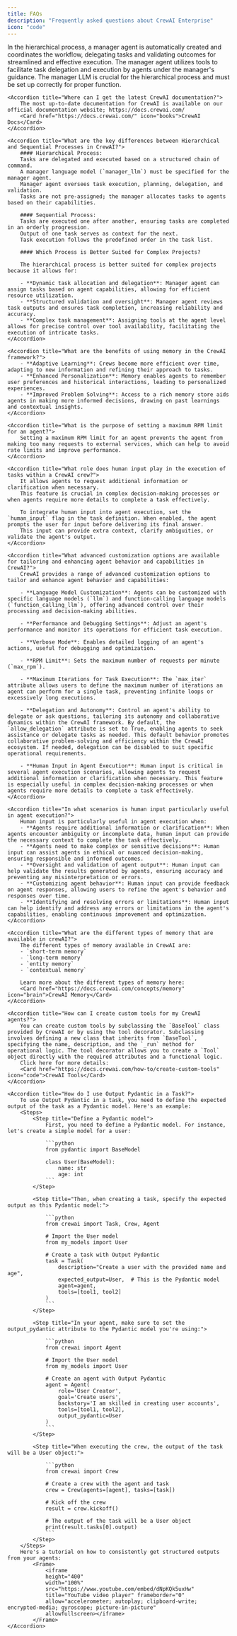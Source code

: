 ```yaml
---
title: FAQs
description: "Frequently asked questions about CrewAI Enterprise"
icon: "code"
---
```


<AccordionGroup>
    <Accordion title="How is task execution handled in the hierarchical process?">
        In the hierarchical process, a manager agent is automatically created and coordinates the workflow, delegating tasks and validating outcomes for
        streamlined and effective execution. The manager agent utilizes tools to facilitate task delegation and execution by agents under the manager's guidance.
        The manager LLM is crucial for the hierarchical process and must be set up correctly for proper function.
    </Accordion>

    <Accordion title="Where can I get the latest CrewAI documentation?">
        The most up-to-date documentation for CrewAI is available on our official documentation website; https://docs.crewai.com/
        <Card href="https://docs.crewai.com/" icon="books">CrewAI Docs</Card>
    </Accordion>

    <Accordion title="What are the key differences between Hierarchical and Sequential Processes in CrewAI?">
        #### Hierarchical Process:
        Tasks are delegated and executed based on a structured chain of command.
        A manager language model (`manager_llm`) must be specified for the manager agent.
        Manager agent oversees task execution, planning, delegation, and validation.
        Tasks are not pre-assigned; the manager allocates tasks to agents based on their capabilities.

        #### Sequential Process:
        Tasks are executed one after another, ensuring tasks are completed in an orderly progression.
        Output of one task serves as context for the next.
        Task execution follows the predefined order in the task list.

        #### Which Process is Better Suited for Complex Projects?

        The hierarchical process is better suited for complex projects because it allows for:

        - **Dynamic task allocation and delegation**: Manager agent can assign tasks based on agent capabilities, allowing for efficient resource utilization.
        - **Structured validation and oversight**: Manager agent reviews task outputs and ensures task completion, increasing reliability and accuracy.
        - **Complex task management**: Assigning tools at the agent level allows for precise control over tool availability, facilitating the execution of intricate tasks.
    </Accordion>

    <Accordion title="What are the benefits of using memory in the CrewAI framework?">
        - **Adaptive Learning**: Crews become more efficient over time, adapting to new information and refining their approach to tasks.
        - **Enhanced Personalization**: Memory enables agents to remember user preferences and historical interactions, leading to personalized experiences.
        - **Improved Problem Solving**: Access to a rich memory store aids agents in making more informed decisions, drawing on past learnings and contextual insights.
    </Accordion>

    <Accordion title="What is the purpose of setting a maximum RPM limit for an agent?">
        Setting a maximum RPM limit for an agent prevents the agent from making too many requests to external services, which can help to avoid rate limits and improve performance.
    </Accordion>

    <Accordion title="What role does human input play in the execution of tasks within a CrewAI crew?">
        It allows agents to request additional information or clarification when necessary.
        This feature is crucial in complex decision-making processes or when agents require more details to complete a task effectively.

        To integrate human input into agent execution, set the `human_input` flag in the task definition. When enabled, the agent prompts the user for input before delivering its final answer. 
        This input can provide extra context, clarify ambiguities, or validate the agent's output.
    </Accordion>

    <Accordion title="What advanced customization options are available for tailoring and enhancing agent behavior and capabilities in CrewAI?">
        CrewAI provides a range of advanced customization options to tailor and enhance agent behavior and capabilities:
        
        - **Language Model Customization**: Agents can be customized with specific language models (`llm`) and function-calling language models (`function_calling_llm`), offering advanced control over their processing and decision-making abilities.

        - **Performance and Debugging Settings**: Adjust an agent's performance and monitor its operations for efficient task execution.

        - **Verbose Mode**: Enables detailed logging of an agent's actions, useful for debugging and optimization.

        - **RPM Limit**: Sets the maximum number of requests per minute (`max_rpm`).

        - **Maximum Iterations for Task Execution**: The `max_iter` attribute allows users to define the maximum number of iterations an agent can perform for a single task, preventing infinite loops or excessively long executions.

        - **Delegation and Autonomy**: Control an agent's ability to delegate or ask questions, tailoring its autonomy and collaborative dynamics within the CrewAI framework. By default, the `allow_delegation` attribute is set to True, enabling agents to seek assistance or delegate tasks as needed. This default behavior promotes collaborative problem-solving and efficiency within the CrewAI ecosystem. If needed, delegation can be disabled to suit specific operational requirements.

        - **Human Input in Agent Execution**: Human input is critical in several agent execution scenarios, allowing agents to request additional information or clarification when necessary. This feature is especially useful in complex decision-making processes or when agents require more details to complete a task effectively.
    </Accordion>

    <Accordion title="In what scenarios is human input particularly useful in agent execution?">
        Human input is particularly useful in agent execution when:
        - **Agents require additional information or clarification**: When agents encounter ambiguity or incomplete data, human input can provide the necessary context to complete the task effectively.
        - **Agents need to make complex or sensitive decisions**: Human input can assist agents in ethical or nuanced decision-making, ensuring responsible and informed outcomes.
        - **Oversight and validation of agent output**: Human input can help validate the results generated by agents, ensuring accuracy and preventing any misinterpretation or errors.
        - **Customizing agent behavior**: Human input can provide feedback on agent responses, allowing users to refine the agent's behavior and responses over time.
        - **Identifying and resolving errors or limitations**: Human input can help identify and address any errors or limitations in the agent's capabilities, enabling continuous improvement and optimization.
    </Accordion>

    <Accordion title="What are the different types of memory that are available in crewAI?">
        The different types of memory available in CrewAI are:
        - `short-term memory`
        - `long-term memory`
        - `entity memory`
        - `contextual memory`

        Learn more about the different types of memory here:
        <Card href="https://docs.crewai.com/concepts/memory" icon="brain">CrewAI Memory</Card>
    </Accordion>

    <Accordion title="How can I create custom tools for my CrewAI agents?">
        You can create custom tools by subclassing the `BaseTool` class provided by CrewAI or by using the tool decorator. Subclassing involves defining a new class that inherits from `BaseTool`, specifying the name, description, and the `_run` method for operational logic. The tool decorator allows you to create a `Tool` object directly with the required attributes and a functional logic.
        Click here for more details:
        <Card href="https://docs.crewai.com/how-to/create-custom-tools" icon="code">CrewAI Tools</Card>
    </Accordion>

    <Accordion title="How do I use Output Pydantic in a Task?">
        To use Output Pydantic in a task, you need to define the expected output of the task as a Pydantic model. Here's an example:
        <Steps>
            <Step title="Define a Pydantic model">
                First, you need to define a Pydantic model. For instance, let's create a simple model for a user:

                ```python
                from pydantic import BaseModel

                class User(BaseModel):
                    name: str
                    age: int
                ```
            </Step>

            <Step title="Then, when creating a task, specify the expected output as this Pydantic model:">

                ```python
                from crewai import Task, Crew, Agent

                # Import the User model
                from my_models import User

                # Create a task with Output Pydantic
                task = Task(
                    description="Create a user with the provided name and age",
                    expected_output=User,  # This is the Pydantic model
                    agent=agent,
                    tools=[tool1, tool2]
                )
                ```
            </Step>

            <Step title="In your agent, make sure to set the output_pydantic attribute to the Pydantic model you're using:">

                ```python
                from crewai import Agent

                # Import the User model
                from my_models import User

                # Create an agent with Output Pydantic
                agent = Agent(
                    role='User Creator',
                    goal='Create users',
                    backstory='I am skilled in creating user accounts',
                    tools=[tool1, tool2],
                    output_pydantic=User
                )
                ```
            </Step>

            <Step title="When executing the crew, the output of the task will be a User object:">

                ```python
                from crewai import Crew

                # Create a crew with the agent and task
                crew = Crew(agents=[agent], tasks=[task])

                # Kick off the crew
                result = crew.kickoff()

                # The output of the task will be a User object
                print(result.tasks[0].output)
                ``` 
            </Step>
        </Steps>
        Here's a tutorial on how to consistently get structured outputs from your agents:
            <Frame>
                <iframe 
                height="400"
                width="100%"
                src="https://www.youtube.com/embed/dNpKQk5uxHw" 
                title="YouTube video player" frameborder="0" 
                allow="accelerometer; autoplay; clipboard-write; encrypted-media; gyroscope; picture-in-picture" 
                allowfullscreen></iframe>
            </Frame>
    </Accordion>
</AccordionGroup>